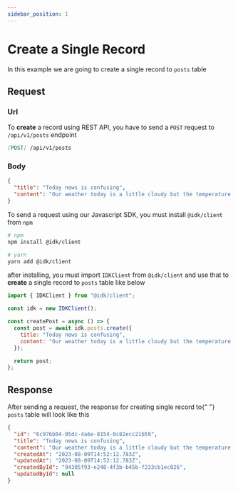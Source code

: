 ```yaml
---
sidebar_position: 1
---
```


# Create a Single Record


In this example we are going to create a single record to `posts` table

## Request

<Tabs>
  <TabItem value="rest_api" label="REST API" default>

### Url

To <b>create</b> a record using REST API, you have to send a <code>POST</code> request to <code>/api/v1/posts</code> endpoint

```md
[POST] /api/v1/posts
```

### Body

```json
{
  "title": "Today news is confusing",
  "content": "Our weather today is a little cloudy but the temperature is high"
}
```

  </TabItem>
  <TabItem value="js_sdk" label="Javascript SDK">
    To send a request using our Javascript SDK, you must install <code>@idk/client</code> from <code>npm</code>

```bash
# npm
npm install @idk/client

# yarn
yarn add @idk/client
```

after installing, you must import <code>IDKClient</code> from <code>@idk/client</code> and use that to **create** a single record to <code>posts</code> table like below

```javascript
import { IDKClient } from "@idk/client";

const idk = new IDKClient();

const createPost = async () => {
  const post = await idk.posts.create({
    title: "Today news is confusing",
    content: "Our weather today is a little cloudy but the temperature is high",
  });

  return post;
};
```

  </TabItem>
</Tabs>

## Response

<BrowserWindow url="/api/v1/posts">

<p>
  After sending a request, the response for creating single record to{" "}
  <code>posts</code> table will look like this
</p>

```json
{
  "id": "6c976b04-05dc-4a6e-8154-0c82ecc21b59",
  "title": "Today news is confusing",
  "content": "Our weather today is a little cloudy but the temperature is high",
  "createdAt": "2023-08-09T14:52:12.783Z",
  "updatedAt": "2023-08-09T14:52:12.783Z",
  "createdById": "94305f93-e248-4f3b-b45b-f233cb1ec026",
  "updatedById": null
}
```

</BrowserWindow>

